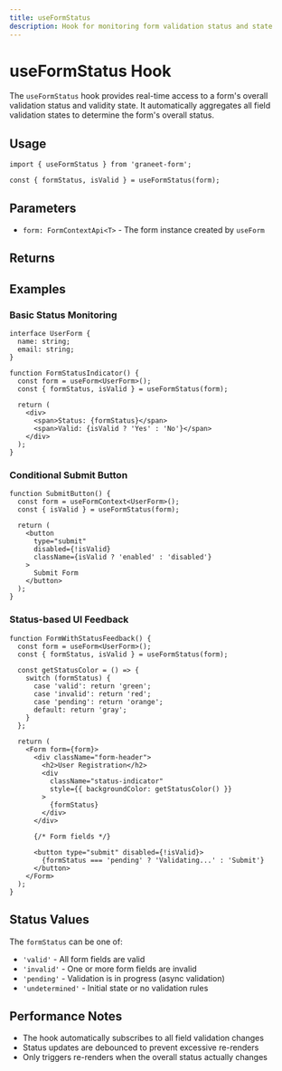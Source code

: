 ```yaml
---
title: useFormStatus
description: Hook for monitoring form validation status and state
---
```


# useFormStatus Hook

The `useFormStatus` hook provides real-time access to a form's overall validation status and validity state. It automatically aggregates all field validation states to determine the form's overall status.

## Usage

```tsx
import { useFormStatus } from 'graneet-form';

const { formStatus, isValid } = useFormStatus(form);
```

## Parameters

- `form: FormContextApi<T>` - The form instance created by `useForm`

## Returns

<AutoTypeTable path="../../packages/graneet-form/src/form/hooks/use-form-status.ts" name="FormStatus" />

## Examples

### Basic Status Monitoring

```tsx
interface UserForm {
  name: string;
  email: string;
}

function FormStatusIndicator() {
  const form = useForm<UserForm>();
  const { formStatus, isValid } = useFormStatus(form);

  return (
    <div>
      <span>Status: {formStatus}</span>
      <span>Valid: {isValid ? 'Yes' : 'No'}</span>
    </div>
  );
}
```

### Conditional Submit Button

```tsx
function SubmitButton() {
  const form = useFormContext<UserForm>();
  const { isValid } = useFormStatus(form);

  return (
    <button 
      type="submit" 
      disabled={!isValid}
      className={isValid ? 'enabled' : 'disabled'}
    >
      Submit Form
    </button>
  );
}
```

### Status-based UI Feedback

```tsx
function FormWithStatusFeedback() {
  const form = useForm<UserForm>();
  const { formStatus, isValid } = useFormStatus(form);

  const getStatusColor = () => {
    switch (formStatus) {
      case 'valid': return 'green';
      case 'invalid': return 'red';
      case 'pending': return 'orange';
      default: return 'gray';
    }
  };

  return (
    <Form form={form}>
      <div className="form-header">
        <h2>User Registration</h2>
        <div 
          className="status-indicator"
          style={{ backgroundColor: getStatusColor() }}
        >
          {formStatus}
        </div>
      </div>
      
      {/* Form fields */}
      
      <button type="submit" disabled={!isValid}>
        {formStatus === 'pending' ? 'Validating...' : 'Submit'}
      </button>
    </Form>
  );
}
```

## Status Values

The `formStatus` can be one of:

- `'valid'` - All form fields are valid
- `'invalid'` - One or more form fields are invalid
- `'pending'` - Validation is in progress (async validation)
- `'undetermined'` - Initial state or no validation rules

## Performance Notes

- The hook automatically subscribes to all field validation changes
- Status updates are debounced to prevent excessive re-renders
- Only triggers re-renders when the overall status actually changes